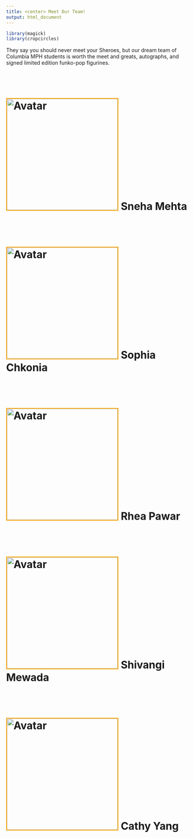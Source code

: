 ```yaml
---
title: <center> Meet Our Team!
output: html_document
---
```


```r
library(magick)
library(cropcircles)


```



They say you should never meet your Sheroes, but our dream team of Columbia MPH students is worth the meet and greats, autographs, and signed limited edition funko-pop figurines. 


<br></br>



# <img src="images/Sneha.jpeg" alt="Avatar" width="300" height="300" style="border:2px solid orange"> Sneha Mehta


<br></br>

# <img src="images/Sophia.jpg" alt="Avatar" width="300" height="300" style="border:2px solid orange"> Sophia Chkonia


<br></br>

# <img src="images/Rhea.jpeg" alt="Avatar" width="300" height="300" style="border:2px solid orange"> Rhea Pawar


<br></br>

# <img src="images/Shivangi.jpeg" alt="Avatar" width="300" height="300" style="border:2px solid orange"> Shivangi Mewada


<br></br>

# <img src="images/Cathy.jpeg" alt="Avatar" width="300" height="300" style="border:2px solid orange"> Cathy Yang





